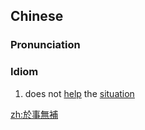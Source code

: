 {{also|于事无补}}
==Chinese==
{{zh-forms|s=于事无补}}

===Pronunciation===
{{zh-pron
|m=yúshìwúbǔ
|c=jyu1 si6 mou4 bou2
|cat=id
}}

===Idiom===
{{zh-idiom}}

# does not [[help]] the [[situation]]

[[zh:於事無補]]
